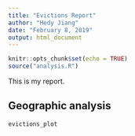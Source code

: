 ```yaml
---
title: "Evictions Report"
author: "Hedy Jiang"
date: "February 8, 2019"
output: html_document
---
```


```r
knitr::opts_chunk$set(echo = TRUE)
source("analysis.R")
```

This is my report.

## Geographic analysis

```r
evictions_plot
```
